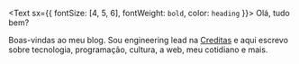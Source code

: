 <Text sx={{ fontSize: [4, 5, 6], fontWeight: `bold`, color: `heading` }}>
  Olá, tudo bem?
</Text>

Boas-vindas ao meu blog. Sou engineering lead na [Creditas](https://www.creditas.com) e aqui escrevo sobre tecnologia, programação, cultura, a web, meu cotidiano e mais.
